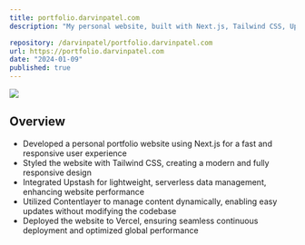 ```yaml
---
title: portfolio.darvinpatel.com
description: "My personal website, built with Next.js, Tailwind CSS, Upstash, Contentlayer and deployed to Vercel"

repository: /darvinpatel/portfolio.darvinpatel.com
url: https://portfolio.darvinpatel.com
date: "2024-01-09"
published: true
---
```



[![](https://github.com/darvinpatel/darvinpatel/blob/main/images/portfolio.darvinpatel.com.gif?raw=true)](https://www.portfolio.darvinpatel.com/)

## Overview

- Developed a personal portfolio website using Next.js for a fast and responsive user experience
- Styled the website with Tailwind CSS, creating a modern and fully responsive design
- Integrated Upstash for lightweight, serverless data management, enhancing website performance
- Utilized Contentlayer to manage content dynamically, enabling easy updates without modifying the codebase
- Deployed the website to Vercel, ensuring seamless continuous deployment and optimized global performance